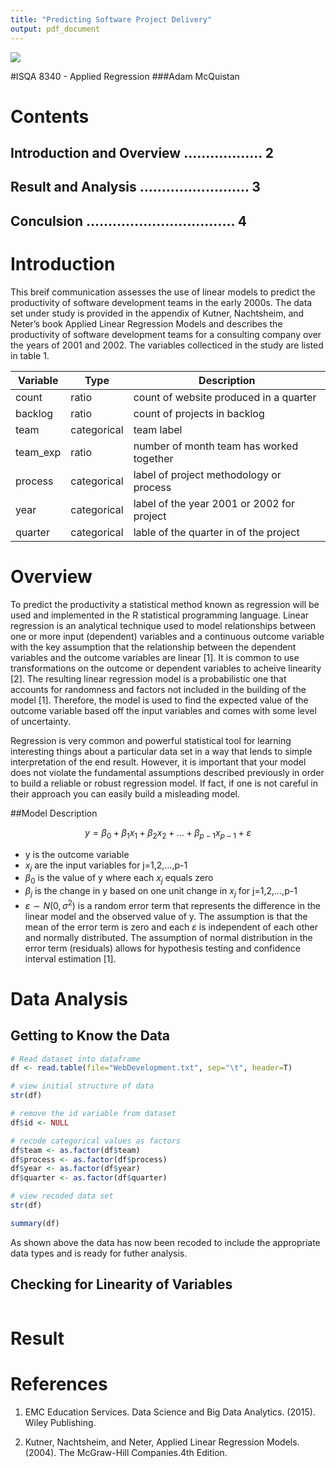 ```yaml
---
title: "Predicting Software Project Delivery"
output: pdf_document
---
```



\centering

![](img/UNO.png)

#ISQA 8340 - Applied Regression
###Adam McQuistan

\raggedright

\clearpage

# Contents

## Introduction and Overview .................. 2

## Result and Analysis ......................... 3

## Conculsion .................................. 4


\clearpage

# Introduction

This breif communication assesses the use of linear models to predict the productivity of software development teams in the early 2000s.  The data set under study is provided in the appendix of Kutner, Nachtsheim, and Neter's book Applied Linear Regression Models and describes the productivity of software development teams for a consulting company over the years of 2001 and 2002.  The variables collecticed in the study are listed in table 1. 


| Variable |  Type       |                Description                 |
|----------|-------------|--------------------------------------------|
| count    | ratio       | count of website produced in a quarter     |
| backlog  | ratio       | count of projects in backlog               |
| team     | categorical | team label                                 |
| team_exp | ratio       | number of month team has worked together   |
| process  | categorical | label of project methodology or process    |
| year     | categorical | label of the year 2001 or 2002 for project | 
| quarter  | categorical | lable of the quarter in of the project     |


# Overview

To predict the productivity a statistical method known as regression will be used and implemented in the R statistical programming language.  Linear regression is an analytical technique used to model relationships between one or more input (dependent) variables and a continuous outcome variable with the key assumption that the relationship between the dependent variables and the outcome variables are linear [1].  It is common to use transformations on the outcome or dependent variables to acheive linearity [2].  The resulting linear regression model is a probabilistic one that accounts for randomness and factors not included in the building of the model [1].  Therefore, the model is used to find the expected value of the outcome variable based off the input variables and comes with some level of uncertainty.


Regression is very common and powerful statistical tool for learning interesting things about a particular data set in a way that lends to simple interpretation of the end result.  However, it is important that your model does not violate the fundamental  assumptions described previously in order to build a reliable or robust regression model.  If fact, if one is not careful in their approach you can easily build a misleading model.


##Model Description

$$y = \beta_0 + \beta_1 x_1 + \beta_2 x_2 + ... + \beta_{p-1} x_{p-1} + \varepsilon$$

  * y is the outcome variable
  * $x_j$ are the input variables for j=1,2,...,p-1
  * $\beta_0$ is the value of y where each $x_j$ equals zero
  * $\beta_j$ is the change in y based on one unit change in $x_j$ for j=1,2,...,p-1
  * $\varepsilon \sim N(0,\sigma^2)$ is a random error term that represents the difference in the linear model and the observed value of y.  The assumption is that the mean of the error term is zero and each $\varepsilon$ is independent of each other and normally distributed. The assumption of normal distribution in the error term (residuals) allows for hypothesis testing and confidence interval estimation [1]. 




# Data Analysis

## Getting to Know the Data

```r
# Read dataset into dataframe
df <- read.table(file="WebDevelopment.txt", sep="\t", header=T)

# view initial structure of data
str(df)

# remove the id variable from dataset
df$id <- NULL

# recode categorical values as factors
df$team <- as.factor(df$team)
df$process <- as.factor(df$process)
df$year <- as.factor(df$year)
df$quarter <- as.factor(df$quarter)

# view recoded data set
str(df)

summary(df)
```

As shown above the data has now been recoded to include the appropriate data types and is ready for futher analysis.

## Checking for Linearity of Variables

```r

```


# Result










\clearpage

# References

1. EMC Education Services. Data Science and Big Data Analytics. (2015).  Wiley Publishing. 

2. Kutner,  Nachtsheim, and Neter,  Applied Linear Regression Models. (2004). The McGraw-Hill Companies.4th Edition.























